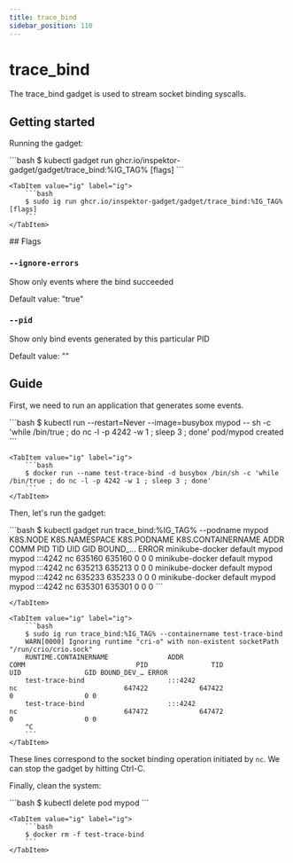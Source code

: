 ```yaml
---
title: trace_bind
sidebar_position: 110
---
```



# trace_bind

The trace_bind gadget is used to stream socket binding syscalls.

## Getting started

Running the gadget:

<Tabs groupId="env">
    <TabItem value="kubectl-gadget" label="kubectl gadget">
        ```bash
        $ kubectl gadget run ghcr.io/inspektor-gadget/gadget/trace_bind:%IG_TAG% [flags]
        ```
    </TabItem>

    <TabItem value="ig" label="ig">
        ```bash
        $ sudo ig run ghcr.io/inspektor-gadget/gadget/trace_bind:%IG_TAG% [flags]
        ```
    </TabItem>
</Tabs>
## Flags

### `--ignore-errors`

Show only events where the bind succeeded

Default value: "true"

### `--pid`

Show only bind events generated by this particular PID

Default value: ""

## Guide

First, we need to run an application that generates some events.

<Tabs groupId="env">
    <TabItem value="kubectl-gadget" label="kubectl gadget">
        ```bash
        $ kubectl run --restart=Never --image=busybox mypod -- sh -c 'while /bin/true ; do nc -l -p 4242 -w 1 ; sleep 3 ; done'
        pod/mypod created
        ```
    </TabItem>

    <TabItem value="ig" label="ig">
        ```bash
        $ docker run --name test-trace-bind -d busybox /bin/sh -c 'while /bin/true ; do nc -l -p 4242 -w 1 ; sleep 3 ; done'
        ```
    </TabItem>
</Tabs>

Then, let's run the gadget:

<Tabs groupId="env">
    <TabItem value="kubectl-gadget" label="kubectl gadget">
        ```bash
        $ kubectl gadget run trace_bind:%IG_TAG% --podname mypod
        K8S.NODE            K8S.NAMESPACE            K8S.PODNAME              K8S.CONTAINERNAME        ADDR                       COMM                    PID           TID          UID          GID BOUND_… ERROR
        minikube-docker     default                  mypod                    mypod                    :::4242                    nc                   635160        635160            0            0 0
        minikube-docker     default                  mypod                    mypod                    :::4242                    nc                   635213        635213            0            0 0
        minikube-docker     default                  mypod                    mypod                    :::4242                    nc                   635233        635233            0            0 0
        minikube-docker     default                  mypod                    mypod                    :::4242                    nc                   635301        635301            0            0 0
        ```

    </TabItem>

    <TabItem value="ig" label="ig">
        ```bash
        $ sudo ig run trace_bind:%IG_TAG% --containername test-trace-bind
        WARN[0000] Ignoring runtime "cri-o" with non-existent socketPath "/run/crio/crio.sock"
        RUNTIME.CONTAINERNAME               ADDR                                  COMM                            PID                TID                UID                GID BOUND_DEV_… ERROR
        test-trace-bind                     :::4242                               nc                           647422             647422                  0                  0 0
        test-trace-bind                     :::4242                               nc                           647472             647472                  0                  0 0
        ^C
        ```
    </TabItem>
</Tabs>

These lines correspond to the socket binding operation initiated by `nc`.
We can stop the gadget by hitting Ctrl-C.

Finally, clean the system:

<Tabs groupId="env">
    <TabItem value="kubectl-gadget" label="kubectl gadget">
        ```bash
        $ kubectl delete pod mypod
        ```
    </TabItem>

    <TabItem value="ig" label="ig">
        ```bash
        $ docker rm -f test-trace-bind
        ```
    </TabItem>
</Tabs>
